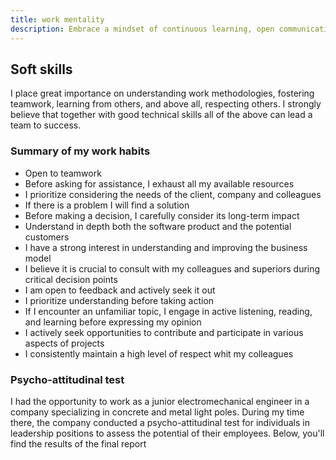 ```yaml
---
title: work mentality
description: Embrace a mindset of continuous learning, open communication, and constant growth. Dedicated to improving every day through a blend of knowledge, hard work, and a constant pursuit of aligning with the company's vision and goals.
---
```


## Soft skills

I place great importance on understanding work methodologies, fostering teamwork, learning from others, and above all, respecting others. I strongly believe that together with good technical skills all of the above can lead a team to success.

### Summary of my work habits

- Open to teamwork
- Before asking for assistance, I exhaust all my available resources
- I prioritize considering the needs of the client, company and colleagues
- If there is a problem I will find a solution
- Before making a decision, I carefully consider its long-term impact
- Understand in depth both the software product and the potential customers
- I have a strong interest in understanding and improving the business model
- I believe it is crucial to consult with my colleagues and superiors during critical decision points
- I am open to feedback and actively seek it out
- I prioritize understanding before taking action
- If I encounter an unfamiliar topic, I engage in active listening, reading, and learning before expressing my opinion
- I actively seek opportunities to contribute and participate in various aspects of projects
- I consistently maintain a high level of respect whit my colleagues

### Psycho-attitudinal test

I had the opportunity to work as a junior electromechanical engineer in a company specializing in concrete and metal light poles. During my time there, the company conducted a psycho-attitudinal test for individuals in leadership positions to assess the potential of their employees. Below, you'll find the results of the final report

<div style={{ display: 'flex', justifyContent: 'center'}}>
    <Mentality />
    <Mentality props={'(english version)'} />
</div>